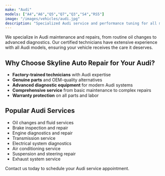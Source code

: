 ```yaml
---
make: "Audi"
models: ["A4","A6","Q5","Q7","Q3","S4","RS5"]
image: "/images/vehicles/audi.jpg"
description: "Specialized Audi service and performance tuning for all models."
---
```


We specialize in Audi maintenance and repairs, from routine oil changes to advanced diagnostics. Our certified technicians have extensive experience with all Audi models, ensuring your vehicle receives the care it deserves.

## Why Choose Skyline Auto Repair for Your Audi?

- **Factory-trained technicians** with Audi expertise
- **Genuine parts** and OEM-quality alternatives
- **Advanced diagnostic equipment** for modern Audi systems
- **Comprehensive service** from basic maintenance to complex repairs
- **Warranty protection** on all parts and labor

## Popular Audi Services

- Oil changes and fluid services
- Brake inspection and repair
- Engine diagnostics and repair
- Transmission service
- Electrical system diagnostics
- Air conditioning service
- Suspension and steering repair
- Exhaust system service

Contact us today to schedule your Audi service appointment.